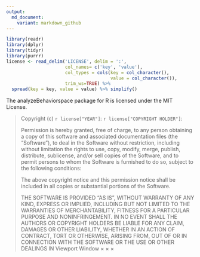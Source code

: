 ```yaml
---
output:
  md_document:
    variant: markdown_github
---
```


```r
library(readr)
library(dplyr)
library(tidyr)
library(purrr)
license <- read_delim('LICENSE', delim = ':',
                      col_names= c('key', 'value'), 
                      col_types = cols(key = col_character(),
                                       value = col_character()),
                      trim_ws=TRUE) %>%
  spread(key = key, value = value) %>% simplify()
```

<!-- LICENSE.md is generated from LICENSE.Rmd. Please edit that file -->

The analyzeBehaviorspace package for R is licensed under the MIT License.

> Copyright (c) `r license["YEAR"]`: `r license["COPYRIGHT HOLDER"]`:
>
> Permission is hereby granted, free of charge, to any person obtaining a copy
> of this software and associated documentation files (the "Software"), to deal
> in the Software without restriction, including without limitation the rights
> to use, copy, modify, merge, publish, distribute, sublicense, and/or sell
> copies of the Software, and to permit persons to whom the Software is
> furnished to do so, subject to the following conditions:
> 
> The above copyright notice and this permission notice shall be included in
> all copies or substantial portions of the Software.
> 
> THE SOFTWARE IS PROVIDED "AS IS", WITHOUT WARRANTY OF ANY KIND, EXPRESS OR
> IMPLIED, INCLUDING BUT NOT LIMITED TO THE WARRANTIES OF MERCHANTABILITY,
> FITNESS FOR A PARTICULAR PURPOSE AND NONINFRINGEMENT. IN NO EVENT SHALL THE
> AUTHORS OR COPYRIGHT HOLDERS BE LIABLE FOR ANY CLAIM, DAMAGES OR OTHER
> LIABILITY, WHETHER IN AN ACTION OF CONTRACT, TORT OR OTHERWISE, ARISING FROM,
> OUT OF OR IN CONNECTION WITH THE SOFTWARE OR THE USE OR OTHER DEALINGS IN
Viewport
Window
×
×
×
